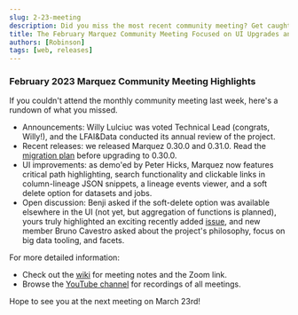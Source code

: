 ```yaml
---
slug: 2-23-meeting
description: Did you miss the most recent community meeting? Get caught up here.
title: The February Marquez Community Meeting Focused on UI Upgrades and Recent Releases
authors: [Robinson]
tags: [web, releases]
---
```


### February 2023 Marquez Community Meeting Highlights

If you couldn't attend the monthly community meeting last week, here's a rundown of
what you missed.

<!--truncate-->

- Announcements: Willy Lulciuc was voted Technical Lead (congrats, Willy!), and the 
LFAI&Data conducted its annual review of the project.
- Recent releases: we released Marquez 0.30.0 and 0.31.0. Read the 
[migration plan](https://github.com/MarquezProject/marquez/blob/main/api/src/main/resources/marquez/db/migration/V57__readme.md) before upgrading to 
0.30.0.
- UI improvements: as demo'ed by Peter Hicks, Marquez now features critical path
highlighting, search functionality and clickable links in column-lineage JSON snippets, a lineage
events viewer, and a soft delete option for datasets and jobs.
- Open discussion: Benji asked if the soft-delete option was available elsewhere
in the UI (not yet, but aggregation of functions is planned), yours truly highlighted an exciting recently added 
[issue](https://github.com/MarquezProject/marquez/issues/2428), and new member Bruno 
Cavestro asked about the project's philosophy, focus on big data tooling, and facets.

For more detailed information:
- Check out the [wiki](https://bit.ly/MarquezMeet) for meeting notes and the Zoom link.
- Browse the [YouTube channel](https://bit.ly/MarquezYouTube) for recordings of all meetings.

Hope to see you at the next meeting on March 23rd!
